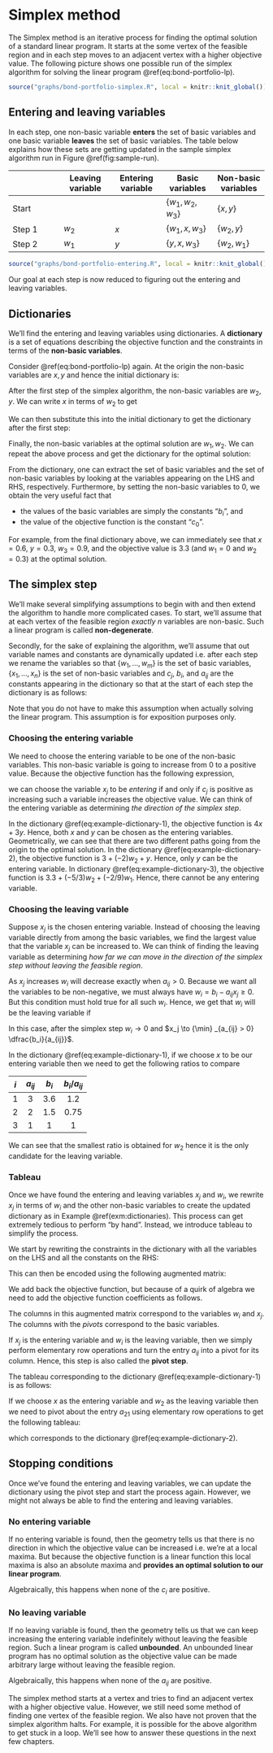 # Simplex method

The Simplex method is an iterative process for finding the optimal solution of a standard linear program. It starts at the some vertex of the feasible region and in each step moves to an adjacent vertex with a higher objective value. The following picture shows one possible run of the simplex algorithm for solving the linear program \@ref(eq:bond-portfolio-lp).

```r

source("graphs/bond-portfolio-simplex.R", local = knitr::knit_global())

```

## Entering and leaving variables

In each step, one non-basic variable **enters** the set of basic variables and one basic variable **leaves** the set of basic variables. The table below explains how these sets are getting updated in the sample simplex algorithm run in Figure \@ref(fig:sample-run).

|  | Leaving variable | Entering variable | Basic variables | Non-basic variables |
| - | - | - | - | - |
| Start |  |  | $\{w_1, w_2, w_3\}$ | $\{x, y\}$ |
| Step 1 | $w_2$ | $x$ | $\{w_1, x, w_3\}$ |$\{w_2, y\}$ | 
| Step 2 | $w_1$ | $y$ | $\{y, x, w_3\}$ |$\{w_2, w_1\}$ | 

```r

source("graphs/bond-portfolio-entering.R", local = knitr::knit_global())

```

Our goal at each step is now reduced to figuring out the entering and leaving variables.

## Dictionaries

We'll find the entering and leaving variables using dictionaries. A **dictionary** is a set of equations describing the objective function and the constraints in terms of the **non-basic variables**. 

::: {.example #dictionaries}

Consider \@ref(eq:bond-portfolio-lp) again. At the origin the non-basic variables are $x, y$ and hence the initial dictionary is:
\begin{equation}
  \begin{array}{rlrrrr}
  \mbox{objective} & = & 0 & + & 4x & + & 3y \\
  w_1 & = & 3.6 & - & 3x & - & 6y \\
  w_2 & = & 1.5 & - & 2x & - & y \\
  w_3 & = & 1 & - & x & - & y.
  \end{array}
  (\#eq:example-dictionary-1)
\end{equation}

:::

After the first step of the simplex algorithm, the non-basic variables are $w_2, y$. We can write $x$ in terms of $w_2$ to get 

\begin{equation}
  x = 0.75 - 0.5 w_2 - 0.5 y
\end{equation}

We can then substitute this into the initial dictionary to get the dictionary after the first step: 

\begin{equation}
  \begin{array}{rlrrrr}
  \mbox{objective} & = & 3 & + & (-2)w_2 & + & y \\
  w_1 & = & 1.35 & - & (-1.5) w_2 & - & 4.5y \\
  x & = & 0.75 & - & 0.5 w_2 & - & 0.5y \\
  w_3 & = & 0.25 & - & (-0.5) w_2 & - & 0.5y.
  \end{array}
  (\#eq:example-dictionary-2)
\end{equation}

Finally, the non-basic variables at the optimal solution are $w_1, w_2$. We can repeat the above process and get the dictionary for the optimal solution:

\begin{equation}
  \begin{array}{rlrrrr}
  \mbox{objective} & = & 3.3 & + & (-5/3)w_2 & + & (-2/9)w_1 \\
  y & = & 0.3 & - & (-1/3) w_2 & - & 2/9 w_1 \\
  x & = & 0.6 & - & 2/3 w_2 & - & (-1/9) w_1 \\
  w_3 & = & 0.9 & - & (-1/3) w_2 & - & (-1/9) w_1.
  \end{array}
  (\#eq:example-dictionary-3)
\end{equation}

::: {.remark} 

From the dictionary, one can extract the set of basic variables and the set of non-basic variables by looking at the variables appearing on the LHS and RHS, respectively. Furthermore, by setting the non-basic variables to 0, we obtain the very useful fact that 

- the values of the basic variables are simply the constants "$b_i$", and 
- the value of the objective function is the constant "$c_0$".

For example, from the final dictionary above, we can immediately see that $x = 0.6$, $y = 0.3$, $w_3 = 0.9$, and the objective value is $3.3%$ (and $w_1 = 0$ and $w_2 = 0.3$) at the optimal solution.

:::


## The simplex step 

We'll make several simplifying assumptions to begin with and then extend the algorithm to handle more complicated cases.
To start, we'll assume that at each vertex of the feasible region *exactly* $n$ variables are non-basic. 
Such a linear program is called **non-degenerate**.

Secondly, for the sake of explaining the algorithm, we'll assume that out variable names and constants are dynamically updated i.e. after each step we rename the variables so that $\{w_1, \dots, w_m\}$ is the set of basic variables, $\{x_1, \dots, x_n\}$ is the set of non-basic variables and $c_j$, $b_i$, and $a_{ij}$ are the constants appearing in the dictionary so that at the start of each step the dictionary is as follows:


\begin{equation}
  \begin{array}{rrrrrrrrrr}
  \mbox{objective} & = & c_0 & + & c_1x_1 & + & \dots & + & c_nx_n \\
      w_1 & = & b_1 & - & a_{11} x_1 & - & \dots & - & a_{1n} x_n \\
      w_2 & = & b_2 & - & a_{21} x_1 & - & \dots & - & a_{2n} x_n \\
      & & & & & \vdots &  \\
      w_m & = & b_m & - & a_{m1} x_1 & - & \dots & - & a_{mn} x_n 
  \end{array} 
  (\#eq:standard-dictionary)
\end{equation}

Note that you do not have to make this assumption when actually solving the linear program. This assumption is for exposition purposes only.

### Choosing the entering variable

We need to choose the entering variable to be one of the non-basic variables. This non-basic variable is going to increase from 0 to a positive value. 
Because the objective function has the following expression, 

\begin{align}
  \mbox{objective} =  c_0  +  c_1x_1  +  \dots  +  c_nx_n
\end{align}

we can choose the variable $x_j$ to be *entering* if and only if $c_j$ is positive as increasing such a variable increases the objective value. We can think of the entering variable as determining *the direction of the simplex step*.

::: {.example}
In the dictionary \@ref(eq:example-dictionary-1), the objective function is $4x + 3y$. Hence, both $x$ and $y$ can be chosen as the entering variables. Geometrically, we can see that there are two different paths going from the origin to the optimal solution. In the dictionary \@ref(eq:example-dictionary-2), the objective function is $3 + (-2)w_2 + y$. Hence, only $y$ can be the entering variable. In dictionary \@ref(eq:example-dictionary-3), the objective function is $3.3 + (-5/3)w_2 + (-2/9)w_1$. Hence, there cannot be any entering variable.
:::

### Choosing the leaving variable 

Suppose $x_j$ is the chosen entering variable. Instead of choosing the leaving variable directly from among the basic variables, we find the largest value that the variable $x_j$ can be increased to. We can think of finding the leaving variable as determining *how far we can move in the direction of the simplex step without leaving the feasible region*. 

As $x_j$ increases $w_i$ will decrease exactly when $a_{ij} > 0$. Because we want all the variables to be non-negative, we must always have $w_i = b_i - a_{ij} x_j \ge 0$. But this condition must hold true for all such $w_i$. Hence, we get that $w_i$ will be the leaving variable if 

\begin{align}
  i = {\arg \min} _{a_{ij} > 0} \dfrac{b_i}{a_{ij}}
\end{align}

In this case, after the simplex step $w_i \to 0$ and $x_j \to {\min} _{a_{ij} > 0} \dfrac{b_i}{a_{ij}}$.

::: {.example}
In the dictionary \@ref(eq:example-dictionary-1), if we choose $x$ to be our entering variable then we need to get the following ratios to compare 

| $i$ | $a_{ij}$ | $b_i$ | $b_i/a_{ij}$ | 
| :-: | :-: | :-: | :-: | 
| 1 | 3 | 3.6 | 1.2 |
| 2 | 2 | 1.5 | 0.75 |
| 3 | 1 | 1 | 1 |  
:::
We can see that the smallest ratio is obtained for $w_2$ hence it is the only candidate for the leaving variable.


### Tableau 

Once we have found the entering and leaving variables $x_j$ and $w_i$, we rewrite $x_j$ in terms of $w_i$ and the other non-basic variables to create the updated dictionary as in Example \@ref(exm:dictionaries). This process can get extremely tedious to perform "by hand". Instead, we introduce tableau to simplify the process.

We start by rewriting the constraints in the dictionary with all the variables on the LHS and all the constants on the RHS:

\begin{equation}
  \begin{array}{rrrrrrrrrr}
      a_{11} x_1 & + & \dots & + & a_{1n} x_n & + & w_1 & & & & & & = &  b_1\\
      a_{21} x_1 & + & \dots & + & a_{2n} x_n & & & + & w_2 & & & & = &  b_2\\
      & & & & & \vdots &  \\
      a_{m1} x_1 & + & \dots & + & a_{mn} x_n & & & & & & + & w_m & = & b_m\\
  \end{array} 
  \end{equation}

This can then be encoded using the following augmented matrix:

\begin{equation}
  \begin{array}{rrrrrrrrrrr|r}
      a_{11}  & & \dots & & a_{1n}  & 1 & & & & & &b_1\\
      a_{21}  & & \dots & & a_{2n}  & & & 1 & & & &b_2\\
      & & & & & \vdots &  \\
      a_{m1}  & & \dots & & a_{mn}  & & & & & & 1 &b_m\\
  \end{array} 
\end{equation}

We add back the objective function, but because of a quirk of algebra we need to add the objective function coefficients as follows.

\begin{equation}
  \begin{array}{rrrrrrrrrrr|r}
      c_1  & & \dots & & c_{n}  & 0 & & 0 & \dots & & 0 &-c_0\\ \hline
      a_{11}  & & \dots & & a_{1n}  & 1 & & & & & &b_1\\
      a_{21}  & & \dots & & a_{2n}  & & & 1 & & & &b_2\\
      & & & & & \vdots &  \\
      a_{m1}  & & \dots & & a_{mn}  & & & & & & 1 &b_m\\
  \end{array} 
\end{equation}

The columns in this augmented matrix correspond to the variables $w_i$ and $x_j$. The columns with the *pivots* correspond to the basic variables. 

If $x_j$ is the entering variable and $w_i$ is the leaving variable, then we simply perform elementary row operations and turn the entry $a_{ij}$ into a pivot for its column. Hence, this step is also called the **pivot step**.

::: {.example}

The tableau corresponding to the dictionary \@ref(eq:example-dictionary-1) is as follows:

\begin{align}
  \begin{bmatrix}
    4 & 3 & 0 & 0 & 0 & 0 \\
    3 & 6 & 1 & 0 & 0 & 3.6 \\
    \boxed{2} & 1 & 0 & 1 & 0 & 1.5 \\
    1  & 1 & 0 & 0 & 1 & 1
  \end{bmatrix}
\end{align}

If we choose $x$ as the entering variable and $w_2$ as the leaving variable then we need to pivot about the entry $a_{21}$ using elementary row operations to get the following tableau:

\begin{align}
  \begin{bmatrix}
    0 & 1 & 0 & -2 & 0 & -3 \\
    0 & 4.5 & 1 & -1.5 & 0 & 1.35 \\
    \boxed{1} & 0.5 & 0 & 0.5 & 0 & 0.75 \\
    0  & 0.5 & 0 & -0.5 & 1 & 0.25
  \end{bmatrix}
\end{align}

which corresponds to the dictionary \@ref(eq:example-dictionary-2).

:::

## Stopping conditions

Once we've found the entering and leaving variables, we can update the dictionary using the pivot step and start the process again. However, we might not always be able to find the entering and leaving variables. 

### No entering variable

If no entering variable is found, then the geometry tells us that there is no direction in which the objective value can be increased i.e. we're at a local maxima. But because the objective function is a linear function this local maxima is also an absolute maxima and **provides an optimal solution to our linear program**.

Algebraically, this happens when none of the $c_i$ are positive. 

### No leaving variable

If no leaving variable is found, then the geometry tells us that we can keep increasing the entering variable indefinitely without leaving the feasible region. Such a linear program is called **unbounded**. An unbounded linear program has no optimal solution as the objective value can be made arbitrary large without leaving the feasible region.

Algebraically, this happens when none of the $a_{ij}$ are positive.

The simplex method starts at a vertex and tries to find an adjacent vertex with a higher objective value. However, we still need some method of finding one vertex of the feasible region. We also have not proven that the simplex algorithm halts. For example, it is possible for the above algorithm to get stuck in a loop. We'll see how to answer these questions in the next few chapters.
